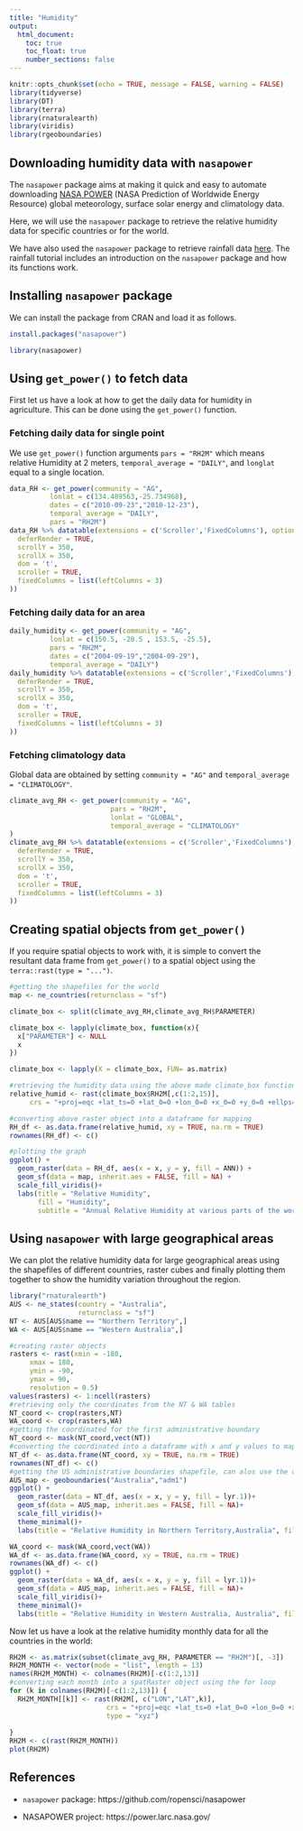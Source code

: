 ```yaml
---
title: "Humidity"
output:
  html_document:
    toc: true
    toc_float: true
    number_sections: false
---
```


```r
knitr::opts_chunk$set(echo = TRUE, message = FALSE, warning = FALSE)
library(tidyverse)
library(DT)
library(terra)
library(rnaturalearth)
library(viridis)
library(rgeoboundaries)
```


## Downloading humidity data with `nasapower`

The `nasapower` package aims at making it quick and easy to automate downloading [NASA POWER](https://power.larc.nasa.gov/) (NASA Prediction of Worldwide Energy Resource) global meteorology, surface solar energy and climatology data.

Here, we will use the `nasapower` package to retrieve the relative humidity data for specific countries or for the world. 

We have also used the `nasapower` package to retrieve rainfall data [here](https://rspatialdata.github.io/rainfall).
The rainfall tutorial includes an introduction on the `nasapower` package and how its functions work. 

## Installing `nasapower` package 

We can install the package from CRAN and load it as follows.

```r
install.packages("nasapower")
```

```r
library(nasapower)
```

## Using `get_power()` to fetch data

First let us have a look at how to get the daily data for humidity in agriculture. This can be done using the `get_power()` function.

### Fetching daily data for single point

We use `get_power()` function arguments `pars = "RH2M"` which means relative Humidity at 2 meters, `temporal_average = "DAILY"`, and `longlat` equal to a single location.
   
```r
data_RH <- get_power(community = "AG",
          lonlat = c(134.489563,-25.734968),
          dates = c("2010-09-23","2010-12-23"),
          temporal_average = "DAILY",
          pars = "RH2M")
data_RH %>% datatable(extensions = c('Scroller','FixedColumns'), options = list(
  deferRender = TRUE,
  scrollY = 350,
  scrollX = 350,
  dom = 't',
  scroller = TRUE,
  fixedColumns = list(leftColumns = 3)
))
```



### Fetching daily data for an area


```r
daily_humidity <- get_power(community = "AG",
          lonlat = c(150.5, -28.5 , 153.5, -25.5),
          pars = "RH2M",
          dates = c("2004-09-19","2004-09-29"),
          temporal_average = "DAILY")
daily_humidity %>% datatable(extensions = c('Scroller','FixedColumns'), options = list(
  deferRender = TRUE,
  scrollY = 350,
  scrollX = 350,
  dom = 't',
  scroller = TRUE,
  fixedColumns = list(leftColumns = 3)
))
```


### Fetching climatology data

Global data are obtained by setting `community = "AG"` and `temporal_average = "CLIMATOLOGY"`.

```r
climate_avg_RH <- get_power(community = "AG",
                         pars = "RH2M",
                         lonlat = "GLOBAL",
                         temporal_average = "CLIMATOLOGY"
)
climate_avg_RH %>% datatable(extensions = c('Scroller','FixedColumns'), options = list(
  deferRender = TRUE,
  scrollY = 350,
  scrollX = 350,
  dom = 't',
  scroller = TRUE,
  fixedColumns = list(leftColumns = 3)
))
```


## Creating spatial objects from `get_power()`

If you require spatial objects to work with, it is simple to convert the resultant data frame from `get_power()` to a spatial object using the `terra::rast(type = "...")`.

```r
#getting the shapefiles for the world 
map <- ne_countries(returnclass = "sf")

climate_box <- split(climate_avg_RH,climate_avg_RH$PARAMETER)

climate_box <- lapply(climate_box, function(x){
  x["PARAMETER"] <- NULL
  x
})

climate_box <- lapply(X = climate_box, FUN= as.matrix)

#retrieving the humidity data using the above made climate_box function
relative_humid <- rast(climate_box$RH2M[,c(1:2,15)],
     crs = "+proj=eqc +lat_ts=0 +lat_0=0 +lon_0=0 +x_0=0 +y_0=0 +ellps=WGS84 +datum=WGS84 +units=m +no_defs", type = "xyz")

#converting above raster object into a dataframe for mapping 
RH_df <- as.data.frame(relative_humid, xy = TRUE, na.rm = TRUE)
rownames(RH_df) <- c()

#plotting the graph
ggplot() + 
  geom_raster(data = RH_df, aes(x = x, y = y, fill = ANN)) +
  geom_sf(data = map, inherit.aes = FALSE, fill = NA) + 
  scale_fill_viridis()+
  labs(title = "Relative Humidity",
       fill = "Humidity",
       subtitle = "Annual Relative Humidity at various parts of the world")
```


## Using `nasapower` with large geographical areas

We can plot the relative humidity data for large geographical areas using the shapefiles of different countries, raster cubes and finally plotting them together to show the humidity variation throughout the region. 

```r
library("rnaturalearth")
AUS <- ne_states(country = "Australia",
                 returnclass = "sf")
NT <- AUS[AUS$name == "Northern Territory",]
WA <- AUS[AUS$name == "Western Australia",]
```

```r
#creating raster objects
rasters <- rast(xmin = -180,
     xmax = 180,
     ymin = -90,
     ymax = 90,
     resolution = 0.5)
values(rasters) <- 1:ncell(rasters)
#retrieving only the coordinates from the NT & WA tables 
NT_coord <- crop(rasters,NT)
WA_coord <- crop(rasters,WA)
#getting the coordinated for the first administrative boundary
NT_coord <- mask(NT_coord,vect(NT))
#converting the coordinated into a dataframe with x and y values to map
NT_df <- as.data.frame(NT_coord, xy = TRUE, na.rm = TRUE)
rownames(NT_df) <- c()
#getting the US administrative boundaries shapefile, can alos use the ozmap package for australia shapefile
AUS_map <- geoboundaries("Australia","adm1")
ggplot() + 
  geom_raster(data = NT_df, aes(x = x, y = y, fill = lyr.1))+ 
  geom_sf(data = AUS_map, inherit.aes = FALSE, fill = NA)+
  scale_fill_viridis()+
  theme_minimal()+
  labs(title = "Relative Humidity in Northern Territory,Australia", fill = "Humidity")
```

```r
WA_coord <- mask(WA_coord,vect(WA))
WA_df <- as.data.frame(WA_coord, xy = TRUE, na.rm = TRUE)
rownames(WA_df) <- c()
ggplot() + 
  geom_raster(data = WA_df, aes(x = x, y = y, fill = lyr.1))+ 
  geom_sf(data = AUS_map, inherit.aes = FALSE, fill = NA)+
  scale_fill_viridis()+
  theme_minimal()+
  labs(title = "Relative Humidity in Western Australia, Australia", fill = "Humidity")
```


Now let us have a look at the relative humidity monthly data for all the countries in the world: 

```r
RH2M <- as.matrix(subset(climate_avg_RH, PARAMETER == "RH2M")[, -3])
RH2M_MONTH <- vector(mode = "list", length = 13)
names(RH2M_MONTH) <- colnames(RH2M)[-c(1:2,13)]
#converting each month into a spatRaster object using the for loop
for (k in colnames(RH2M)[-c(1:2,13)]) {
  RH2M_MONTH[[k]] <- rast(RH2M[, c("LON","LAT",k)],
                        crs = "+proj=eqc +lat_ts=0 +lat_0=0 +lon_0=0 +x_0=0 +y_0=0 +ellps=WGS84 +datum=WGS84 +units=m +no_defs",
                        type = "xyz")
  
}
RH2M <- c(rast(RH2M_MONTH))
plot(RH2M)
```

## References

- `nasapower` package: https://github.com/ropensci/nasapower

- NASAPOWER project: https://power.larc.nasa.gov/